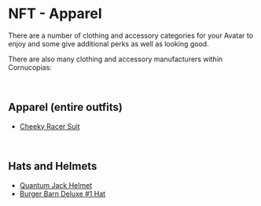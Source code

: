 # NFT - Apparel  

There are a number of clothing and accessory categories for your Avatar to enjoy and some give additional perks as well as looking good.  

There are also many clothing and accessory manufacturers within Cornucopias:  

</br>

## Apparel (entire outfits)  

<ul className="styled-list">
  <li><a href="/blockchain/nfts/apparel/cheeky-racer-suit">Cheeky Racer Suit</a></li>
</ul>  

</br>

## Hats and Helmets  

<ul className="styled-list">
  <li><a href="/blockchain/nfts/apparel/quantum-jack-helmet">Quantum Jack Helmet</a></li>
  <li><a href="/blockchain/nfts/apparel/burger-barn-deluxe-hat">Burger Barn Deluxe #1 Hat</a></li>
</ul>  
